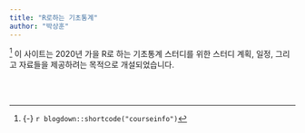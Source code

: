 ---
title: "R로하는 기초통계"
author: "박상훈"
---

^[{-} `r blogdown::shortcode("courseinfo")`] <span class="newthought"> 이 사이트는 </span> 2020년 가을 R로 하는 기초통계 스터디를 위한 스터디 계획, 일정, 그리고 자료들을 제공하려는 목적으로 개설되었습니다.




<br><br>

<!-- <span class="newthought">How to draw an owl</span> -->
<!--[![](../static/images/draw-owl5.png)](../static/images/draw-owl5.png)-->

